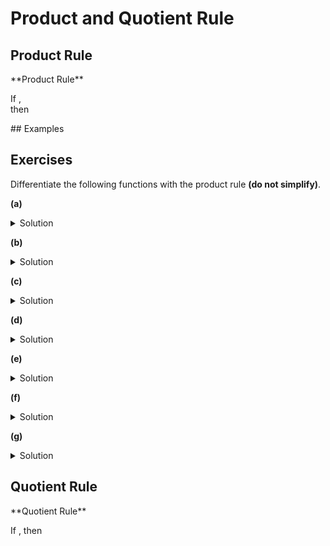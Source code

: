 
# Product and Quotient Rule
## Product Rule
<Bleed>
  <div style={{ border: '1px solid #888', padding: '4rem 2.5rem', textAlign: 'center', borderRadius: '25px'}}>
  **Product Rule**

  If <ProductRule1/>, <br />
  then  <ProductRule2 />
  </div>
</Bleed>
## Examples


## Exercises
Differentiate the following functions with the product rule **(do not simplify)**.

**(a)** <ProblemA />

<details> <summary> Solution </summary> <p style = {{border: '1px solid #888', padding: '2rem 2.5rem', textAlign: 'center', color: 'red', borderRadius: '25px'}}> <SolutionA /> </p> </details>

**(b)** <ProblemB />

<details> <summary> Solution </summary> <p style = {{border: '1px solid #888', padding: '2rem 2.5rem', textAlign: 'center', color: 'red', borderRadius: '25px'}}> <SolutionB /> </p> </details>

**(c)** <ProblemC />

<details> <summary> Solution </summary> <p style = {{border: '1px solid #888', padding: '2rem 2.5rem', textAlign: 'center', color: 'red', borderRadius: '25px'}}> <SolutionC /> </p> </details>

**(d)** <ProblemD />

<details> <summary> Solution </summary> <p style = {{border: '1px solid #888', padding: '2rem 2.5rem', textAlign: 'center', color: 'red', borderRadius: '25px'}}> <SolutionD /> </p> </details>

**(e)** <ProblemE />

<details> <summary> Solution </summary> <p style = {{border: '1px solid #888', padding: '2rem 2.5rem', textAlign: 'center', color: 'red', borderRadius: '25px'}}> <SolutionE /> </p> </details>


**(f)** <ProblemF />

<details> <summary> Solution </summary> <p style = {{border: '1px solid #888', padding: '2rem 2.5rem', textAlign: 'center', color: 'red', borderRadius: '25px'}}> <SolutionF /> </p> </details>


**(g)** <ProblemG />

<details> <summary> Solution </summary> <p style = {{border: '1px solid #888', padding: '2rem 2.5rem', textAlign: 'center', color: 'red', borderRadius: '25px'}}> <SolutionG /> </p> </details>


## Quotient Rule
<Bleed>
  <div style={{ border: '1px solid #888', padding: '4rem 2.5rem', textAlign: 'center', borderRadius: '25px'}}>
  **Quotient Rule**

  If <XToTheN />, 
  then  <PowerRule />
  </div>
</Bleed>



